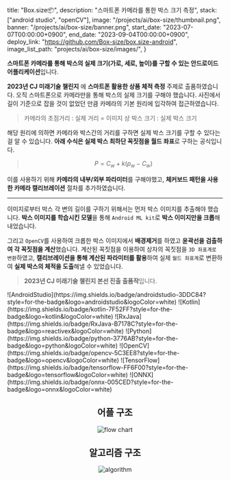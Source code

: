 
  title: "Box.size📦",
  description: "스마트폰 카메라를 통한 박스 크기 측정",
  stack: ["android studio", "openCV"],
  image: "/projects/ai/box-size/thumbnail.png",
  banner: "/projects/ai/box-size/banner.png",
  start_date: "2023-07-07T00:00:00+0900",
  end_date: "2023-09-04T00:00:00+0900",
  deploy_link: "https://github.com/Box-size/box.size-android",
  image_list_path: "projects/ai/box-size/images/",
}

**스마트폰 카메라를 통해 박스의 실제 크기(가로, 세로, 높이)를 구할 수 있는 안드로이드 어플리케이션**입니다.

**2023년 CJ 미래기술 챌린지** 에 **스마트폰 활용한 상품 체적 측정** 주제로 출품하였습니다. 오직 스마트폰으로 카메라만을 통해 박스의 실제 크기를 구해야 했습니다. 사진에서 길이 기준으로 잡을 것이 없었던 만큼 카메라의 기본 원리에 입각하여 접근하였습니다.

> 카메라의 초점거리 : 실제 거리 = 이미지 상 박스 크기 : 실제 박스 크기

해당 원리에 의하면 카메라와 박스간의 거리를 구하면 실제 박스 크기를 구할 수 있다는 걸 알 수 있습니다. **아래 수식은 실제 박스 최하단 꼭짓점을 월드 좌표**로 구하는 공식입니다.

> $$
> P = C_w + k(p_w - C_w)
> $$

이를 사용하기 위해 **카메라의 내부/외부 파라미터**를 구해야했고, **체커보드 패턴을 사용한 카메라 캘리브레이션** 절차를 추가하였습니다.

---

이미지로부터 박스 각 변의 길이를 구하기 위해서는 먼저 박스 이미지를 추출해야 했습니다. **박스 이미지를 학습시킨 모델**을 통해 `Android ML kit`로 **박스 이미지만을 크롭**해내었습니다.

그리고 `OpenCV`를 사용하여 크롭한 박스 이미지에서 **배경제거**를 하였고 **윤곽선을 검출하여 각 꼭짓점을 계산**했습니다. 계산된 꼭짓점을 이용하여 상자의 꼭짓점을 `3D 좌표계로 변환`하였고, **캘리브레이션을 통해 계산된 파라미터를 활용**하여 실제 `월드 좌표계`로 변환하여 **실제 박스의 체적을 도출**해낼 수 있었습니다.

> **2023년 CJ 미래기술 챌린지 본선 진출 출품작**입니다.

<Stacks>
  ![AndroidStudio](https://img.shields.io/badge/androidstudio-3DDC84?style=for-the-badge&logo=androidstudio&logoColor=white)
  ![Kotlin](https://img.shields.io/badge/kotlin-7F52FF?style=for-the-badge&logo=kotlin&logoColor=white)
  ![RxJava](https://img.shields.io/badge/RxJava-B7178C?style=for-the-badge&logo=reactivex&logoColor=white)
  ![Python](https://img.shields.io/badge/python-3776AB?style=for-the-badge&logo=python&logoColor=white)
  ![OpenCV](https://img.shields.io/badge/opencv-5C3EE8?style=for-the-badge&logo=opencv&logoColor=white)
  ![TensorFlow](https://img.shields.io/badge/tensorflow-FF6F00?style=for-the-badge&logo=tensorflow&logoColor=white)
  ![ONNX](https://img.shields.io/badge/onnx-005CED?style=for-the-badge&logo=onnx&logoColor=white)
</Stacks>

<div align="center">

## 어플 구조

![flow chart](/projects/ai/box-size/flow-chart.png)

## 알고리즘 구조

![algorithm](/projects/ai/box-size/algorithm.png)

</div>

<MemberContainer>
  <MemberGrid
    members={[
      {
        imageSrc: "https://github.com/ssigner.png",
        link: "https://github.com/ssigner",
        name: "김종훈(팀장)",
        description: "캘리브레이션 / 거리 계산 알고리즘 개발",
      },
      {
        imageSrc: "https://github.com/jagaldol.png",
        link: "https://github.com/jagaldol",
        name: "안혜준",
        description: "인공지능 및 꼭짓점 검출 알고리즘 개발",
      },
      {
        imageSrc: "https://github.com/gogumac.png",
        link: "https://github.com/gogumac",
        name: "김유빈",
        description: "ML kit 객체 인식 및 어플 기능 개발",
      },
      {
        imageSrc: "https://github.com/jihoon5916.png",
        link: "https://github.com/jihoon5916",
        name: "김지훈",
        description: "알고리즘 개발",
      },
    ]}
  />
</MemberContainer>
